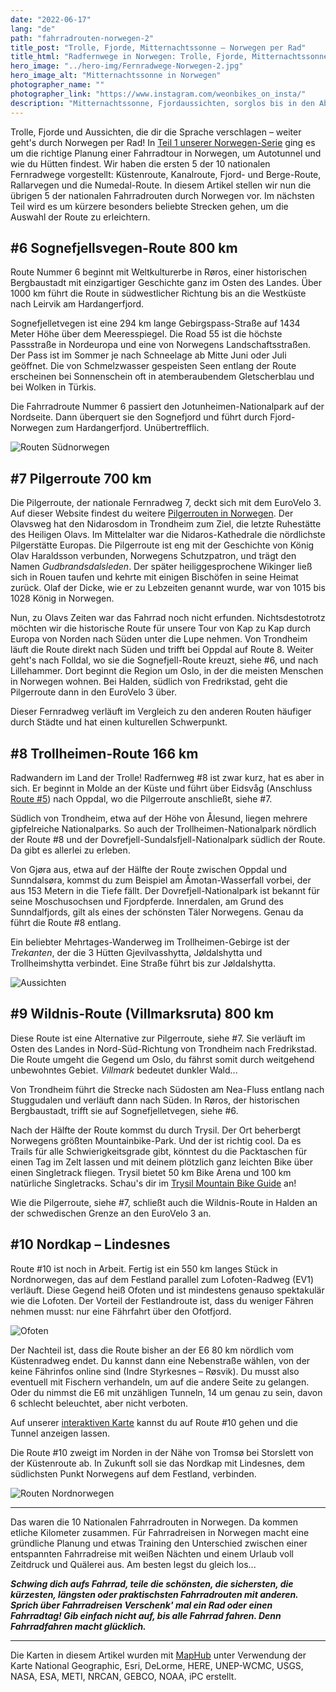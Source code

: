 ```yaml
---
date: "2022-06-17"
lang: "de"
path: "fahrradrouten-norwegen-2"
title_post: "Trolle, Fjorde, Mitternachtssonne – Norwegen per Rad"
title_html: "Radfernwege in Norwegen: Trolle, Fjorde, Mitternachtssonne"
hero_image: "../hero-img/Fernradwege-Norwegen-2.jpg"
hero_image_alt: "Mitternachtssonne in Norwegen"
photographer_name: ""
photographer_link: "https://www.instagram.com/weonbikes_on_insta/"
description: "Mitternachtssonne, Fjordaussichten, sorglos bis in den Abend Radfahren? Das ist Fahrradurlaub in Norwegen. Hier liest du, welche Radfernwege durch die Norwegens atemberaubenden Landschaften ausgeschildert sind. Mit GPX-Routen zum Herunterladen."
---
```



Trolle, Fjorde und Aussichten, die dir die Sprache verschlagen – weiter geht's durch Norwegen per Rad! In [Teil 1 unserer Norwegen-Serie](https://weonbikes.com/blog/fahrradrouten-norwegen-1/) ging es um die richtige Planung einer Fahrradtour in Norwegen, um Autotunnel und wie du Hütten findest. Wir haben die ersten 5 der 10 nationalen Fernradwege vorgestellt: Küstenroute, Kanalroute, Fjord- und Berge-Route, Rallarvegen und die Numedal-Route. In diesem Artikel stellen wir nun die übrigen 5 der nationalen Fahrradrouten durch Norwegen vor. Im nächsten Teil wird es um kürzere besonders beliebte Strecken gehen, um die Auswahl der Route zu erleichtern.

<SevenRoutesDownload link="https://drive.google.com/drive/folders/1O21r2LK0h2lESc-36dR3AHFmbmUacigp?usp=sharing" />

## #6 Sognefjellsvegen-Route 800 km

Route Nummer 6 beginnt mit Weltkulturerbe in Røros, einer historischen Bergbaustadt mit einzigartiger Geschichte ganz im Osten des Landes. Über 1000 km führt die Route in südwestlicher Richtung bis an die Westküste nach Leirvik am Hardangerfjord.

Sognefjelletvegen ist eine 294 km lange Gebirgspass-Straße auf 1434 Meter Höhe über dem Meeresspiegel. Die Road 55 ist die höchste Passstraße in Nordeuropa und eine von Norwegens Landschaftsstraßen. Der Pass ist im Sommer je nach Schneelage ab Mitte Juni oder Juli geöffnet. Die von Schmelzwasser gespeisten Seen entlang der Route erscheinen bei Sonnenschein oft in atemberaubendem Gletscherblau und bei Wolken in Türkis.

Die Fahrradroute Nummer 6 passiert den Jotunheimen-Nationalpark auf der Nordseite. Dann überquert sie den Sognefjord und führt durch Fjord-Norwegen zum Hardangerfjord. Unübertrefflich.

![Routen Südnorwegen](../img/Routen-Suednorwegen.jpg)

## #7 Pilgerroute 700 km

Die Pilgerroute, der nationale Fernradweg 7, deckt sich mit dem EuroVelo 3. Auf dieser Website findest du weitere [Pilgerrouten in Norwegen](https://pilegrimsleden.no/en/pilegrimsledene). Der Olavsweg hat den Nidarosdom in Trondheim zum Ziel, die letzte Ruhestätte des Heiligen Olavs. Im Mittelalter war die Nidaros-Kathedrale die nördlichste Pilgerstätte Europas. Die Pilgerroute ist eng mit der Geschichte von König Olav Haraldsson verbunden, Norwegens Schutzpatron, und trägt den Namen _Gudbrandsdalsleden_. Der später heiliggesprochene Wikinger ließ sich in Rouen taufen und kehrte mit einigen Bischöfen in seine Heimat zurück. Olaf der Dicke, wie er zu Lebzeiten genannt wurde, war von 1015 bis 1028 König in Norwegen.

Nun, zu Olavs Zeiten war das Fahrrad noch nicht erfunden. Nichtsdestotrotz möchten wir die historische Route für unsere Tour von Kap zu Kap durch Europa von Norden nach Süden unter die Lupe nehmen. Von Trondheim läuft die Route direkt nach Süden und trifft bei Oppdal auf Route 8. Weiter geht's nach Folldal, wo sie die Sognefjell-Route kreuzt, siehe #6, und nach Lillehammer. Dort beginnt die Region um Oslo, in der die meisten Menschen in Norwegen wohnen. Bei Halden, südlich von Fredrikstad, geht die Pilgerroute dann in den EuroVelo 3 über.

Dieser Fernradweg verläuft im Vergleich zu den anderen Routen häufiger durch Städte und hat einen kulturellen Schwerpunkt.

## #8 Trollheimen-Route 166 km

Radwandern im Land der Trolle! Radfernweg #8 ist zwar kurz, hat es aber in sich. Er beginnt in Molde an der Küste und führt über Eidsvåg (Anschluss [Route #5](https://weonbikes.com/blog/fahrradrouten-norwegen-1/#5-numedal-route-950-km)) nach Oppdal, wo die Pilgerroute anschließt, siehe #7.

Südlich von Trondheim, etwa auf der Höhe von Ålesund, liegen mehrere gipfelreiche Nationalparks. So auch der Trollheimen-Nationalpark nördlich der Route #8 und der Dovrefjell-Sundalsfjell-Nationalpark südlich der Route. Da gibt es allerlei zu erleben.

Von Gjøra aus, etwa auf der Hälfte der Route zwischen Oppdal und Sunndalsøra, kommst du zum Beispiel am Åmotan-Wasserfall vorbei, der aus 153 Metern in die Tiefe fällt. Der Dovrefjell-Nationalpark ist bekannt für seine Moschusochsen und Fjordpferde. Innerdalen, am Grund des Sunndalfjords, gilt als eines der schönsten Täler Norwegens. Genau da führt die Route #8 entlang.

Ein beliebter Mehrtages-Wanderweg im Trollheimen-Gebirge ist der _Trekanten_, der die 3 Hütten Gjevilvasshytta, Jøldalshytta und Trollheimshytta verbindet. Eine Straße führt bis zur Jøldalshytta.

![Aussichten](../img/In-Torghatten.jpg)

## #9 Wildnis-Route (Villmarksruta) 800 km

Diese Route ist eine Alternative zur Pilgerroute, siehe #7. Sie verläuft im Osten des Landes in Nord-Süd-Richtung von Trondheim nach Fredrikstad. Die Route umgeht die Gegend um Oslo, du fährst somit durch weitgehend unbewohntes Gebiet. _Villmark_ bedeutet dunkler Wald...

Von Trondheim führt die Strecke nach Südosten am Nea-Fluss entlang nach Stuggudalen und verläuft dann nach Süden. In Røros, der historischen Bergbaustadt, trifft sie auf Sognefjelletvegen, siehe #6.

Nach der Hälfte der Route kommst du durch Trysil. Der Ort beherbergt Norwegens größten Mountainbike-Park. Und der ist richtig cool. Da es Trails für alle Schwierigkeitsgrade gibt, könntest du die Packtaschen für einen Tag im Zelt lassen und mit deinem plötzlich ganz leichten Bike über einen Singletrack fliegen. Trysil bietet 50 km Bike Arena und 100 km natürliche Singletracks. Schau's dir im [Trysil Mountain Bike Guide](https://www.trysil.com/en/Do/Summer/biking/bike-news/the-ultimate-guide-to-mountain-biking-in-trysil/) an!

Wie die Pilgerroute, siehe #7, schließt auch die Wildnis-Route in Halden an der schwedischen Grenze an den EuroVelo 3 an.

## #10 Nordkap – Lindesnes

Route #10 ist noch in Arbeit. Fertig ist ein 550 km langes Stück in Nordnorwegen, das auf dem Festland parallel zum Lofoten-Radweg (EV1) verläuft. Diese Gegend heiß Ofoten und ist mindestens genauso spektakulär wie die Lofoten. Der Vorteil der Festlandroute ist, dass du weniger Fähren nehmen musst: nur eine Fährfahrt über den Ofotfjord.

![Ofoten](../img/Ofoten.jpg)

Der Nachteil ist, dass die Route bisher an der E6 80 km nördlich vom Küstenradweg endet. Du kannst dann eine Nebenstraße wählen, von der keine Fährinfos online sind (Indre Styrkesnes – Røsvik). Du musst also eventuell mit Fischern verhandeln, um auf die andere Seite zu gelangen. Oder du nimmst die E6 mit unzähligen Tunneln, 14 um genau zu sein, davon 6 schlecht beleuchtet, aber nicht verboten.

Auf unserer [interaktiven Karte](https://maphub.net/weonbikes/norway) kannst du auf Route #10 gehen und die Tunnel anzeigen lassen.

Die Route #10 zweigt im Norden in der Nähe von Tromsø bei Storslett von der Küstenroute ab. In Zukunft soll sie das Nordkap mit Lindesnes, dem südlichsten Punkt Norwegens auf dem Festland, verbinden.

![Routen Nordnorwegen](../img/Routen-Nordnorwegen.jpg)

---

Das waren die 10 Nationalen Fahrradrouten in Norwegen. Da kommen etliche Kilometer zusammen. Für Fahrradreisen in Norwegen macht eine gründliche Planung und etwas Training den Unterschied zwischen einer entspannten Fahrradreise mit weißen Nächten und einem Urlaub voll Zeitdruck und Quälerei aus. Am besten legst du gleich los...

**_Schwing dich aufs Fahrrad, teile die schönsten, die sichersten, die kürzesten, längsten oder praktischsten Fahrradrouten mit anderen. Sprich über Fahrradreisen Verschenk' mal ein Rad oder einen Fahrradtag! Gib einfach nicht auf, bis alle Fahrrad fahren. Denn Fahrradfahren macht glücklich._**

---

<SevenRoutesDownload link="https://drive.google.com/drive/folders/1O21r2LK0h2lESc-36dR3AHFmbmUacigp?usp=sharing" />

Die Karten in diesem Artikel wurden mit [MapHub](https://maphub.net) unter Verwendung der Karte National Geographic, Esri, DeLorme, HERE, UNEP-WCMC, USGS, NASA, ESA, METI, NRCAN, GEBCO, NOAA, iPC erstellt.
